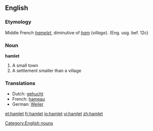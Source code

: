 {{see|Hamlet}}

==English==
===Etymology===
Middle French ''[[hamelet]]'', diminutive of ''[[ham]]'' (''village''). (Eng. usg. bef. 12c)

=== Noun ===

'''hamlet'''

# A small town
# A settlement smaller than a village

===Translations===
{{top}}
*Dutch: [[gehucht]] {{n}}
*French: [[hameau]] {{m}}
*German: [[Weiler]] {{m}}
{{bottom}}

[[Category:English nouns]]

[[et:hamlet]]
[[fr:hamlet]]
[[io:hamlet]]
[[vi:hamlet]]
[[zh:hamlet]]